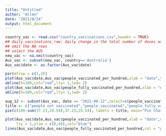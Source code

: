 ```yaml
---
title: "Untitled"
author: "Allen"
date: "2021/8/24"
output: html_document
---
```


```r
country_vac <- read.csv("country_vaccinations.csv",header = TRUE)
## daily_vaccinations_raw: daily change in the total number of doses administered. It is only calculated for consecutive days. This is a raw measure provided for data checks and transparency, but we strongly recommend that any analysis on daily vaccination rates be conducted using daily_vaccinations instead.
## omit the NA rows
## select the AUS
new_vac <- na.omit(country_vac)
Aus_vac <- subset(new_vac, country=='Australia')
Aus_vac$date <- as.factor(Aus_vac$date)
```


```r
par(mfrow = c(1,2))
plot(Aus_vac$date,Aus_vac$people_vaccinated_per_hundred,xlab = "date",ylab = "people vaccinated per hundred",lty = 1,ylim = c(10,100))
abline(h=100,col="red",lty= 1,lwd= 2)
plot(Aus_vac$date,Aus_vac$people_fully_vaccinated_per_hundred,xlab = "date",ylab = "people fully vaccinated per hundred",lty = 1,ylim = c(0,100))
abline(h=100,col="red",lty= 1,lwd= 2)
```

```r
aug_12 <- subset(Aus_vac, date == "2021-08-12",select=c(people_vaccinated_per_hundred,people_fully_vaccinated_per_hundred))
title <- c("people not vaccinated","people_vaccinated","people_fully_vaccinated")
pie(c(100-sum(37.23,19.54),37.23,19.54), labels = title, main="Pie Chart of 8.12 vaccinations")
```

```r
plot(Aus_vac$date,Aus_vac$people_vaccinated_per_hundred,xlab = "date",ylab = "people vaccinated per hundred",
     lty = 1,ylim = c(0,40),col="blue")
lines(Aus_vac$date,Aus_vac$people_fully_vaccinated_per_hundred,col = "green")
```